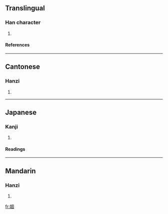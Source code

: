 ==Translingual==
===Han character===
{{Han char|rn=38|rad=女|as=08|sn=11|four=4640<sub>0</sub>|canj=女田十口 (VWJR)}}
# {{defn|Han|sort=女08}}
====References====
{{Han ref|kx=0265.060|dkj=06424|dj=0532.040|hdz=21058.070|uh=5A5F|ud=23135|bh=D4D7|bd=54487}}
----
==Cantonese==
===Hanzi===
{{yue-hanzi|jyut=|y=wu6}}
# {{defn|Cantonese}}
----
==Japanese==
===Kanji===
{{ja-kanji|grade=|rs=女08}}
# {{defn|Japanese}} 
====Readings====
{{ja-readings|on=[[こ]] (ko), [[ご]] (go)|kun=[[こいしたう]] (koishitau), [[おしむ]] (oshimu), [[よい]] (yoi)}}
----
==Mandarin==
===Hanzi===
{{cmn-hanzi|pin=[[hù]] ([[hu4]])|wg=hu<sup>4</sup>}}
# {{defn|Mandarin}}

[[fr:婟]]